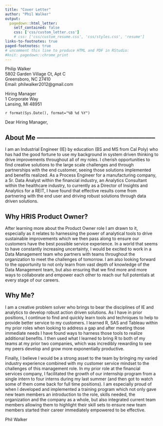 ```yaml
---
title: "Cover Letter"
author: "Phil Walker"
output:
  pagedown::html_letter:
    self_contained: false
    css: ['css/custom_letter.css']
    # css: ['css/custom_resume.css', 'css/styles.css', 'resume']
links-to-footnotes: true
paged-footnotes: true
# uncomment this line to produce HTML and PDF in RStudio:
#knit: pagedown::chrome_print
---
```


<!-- ![The RStudio logo](https://www.rstudio.com/wp-content/uploads/2016/09/RStudio-Logo-Blue-Gray-250.png){.logo} -->

::: from
Philip Walker   
5802 Garden Village Ct, Apt C  
Greensboro, NC 27410   
Email: philwalker2012@gmail.com  
<!-- Homepage: https://yihui.name -->
:::


Hiring Manager    
1 Corporate Way  
Lansing, MI 48951  

::: date
`r format(Sys.Date(), format="%B %d %Y")`
:::

Dear Hiring Manager,

## About Me -------------------------------------------------------- {-}
I am an Industrial Engineer (IE) by education (BS and MS from Cal Poly) who has had the good fortune to use my background in system driven thinking to drive improvements throughout all of my roles. I cherish opportunities to find creative solutions to the large scale challenges and through partnerships with the end customer, seeing those solutions implemented and benefits realized. As a Process Engineer for a manufacturing company, a Sr. Data Analyst within the financial industry, an Analytics Consultant within the healthcare industry, to currently as a Director of Insights and Analytics for a REIT, I have found that effective results come from partnering with the end user and driving robust solutions through data driven solutions.

## Why HRIS Product Owner? {-}
After learning more about the Product Owner role I am drawn to it, especially as it relates to harnessing the power of analytical tools to drive sustainable improvements which we then pass along to ensure our customers have the best possible service experience. In a world that seems to have constantly increasing uncertainty, I would be excited to work in a Data Management team who partners with teams throughout the organization to meet the challenges of tomorrow. I am also looking forward to the opportunity to not only learn from vast depth of knowledge of the Data Management team, but also ensuring that we find more and more ways to collaborate and empower each other to reach our full potentials at every stage of our careers.


## Why Me? {-}
I am a creative problem solver who brings to bear the disciplines of IE and analytics to develop robust action driven solutions. As I have in prior positions, I continue to find and quickly learn tools and techniques to help to provide better service to my customers. I learned R, SAS and Tableau within my prior roles when looking to address a gap and after meeting those immediate needs I have found ways to harness those tools to realize additional benefits. I then used what I learned to bring R to both of my teams at my prior two companies, which was incredibly rewarding to see my peers develop and grow more exponentially productive.

Finally, I believe I would be a strong asset to the team by bringing my varied industry experience combined with my customer service mindset to the challenges of this management role. In my prior role at the financial services company, I facilitated the growth of our internship program from a single intern to four interns during my last summer (and then got to watch some of them come back for full time positions). I am especially proud of when I developed and implemented a training program which not only gave new team members an introduction to the role, skills needed, the organization and the company as a whole, but also integrated current team members allowing them to highlight their skill sets to ensure new team members started their career immediately empowered to be effective.


<!-- ![Yihui's signature](https://user-images.githubusercontent.com/163582/47831497-c6656c00-dd5e-11e8-87b3-1f03fa97baa0.png)   -->
Phil Walker 







